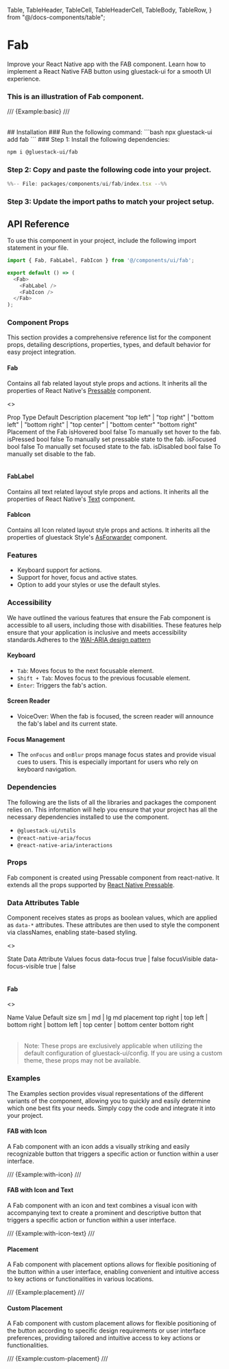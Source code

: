   Table,
  TableHeader,
  TableCell,
  TableHeaderCell,
  TableBody,
  TableRow,
} from "@/docs-components/table";

# Fab

Improve your React Native app with the FAB component. Learn how to implement a React Native FAB button using gluestack-ui for a smooth UI experience.

### This is an illustration of Fab component.
/// {Example:basic} ///

<br />
## Installation

<Tabs>
<TabItem label="CLI">
### Run the following command:
  ```bash
   npx gluestack-ui add fab
  ```
</TabItem>
<TabItem label="Manual">
### Step 1: Install the following dependencies:

```bash
npm i @gluestack-ui/fab
```

### Step 2: Copy and paste the following code into your project.

```ts
%%-- File: packages/components/ui/fab/index.tsx --%% 
```

### Step 3: Update the import paths to match your project setup.

</TabItem>
</Tabs>

## API Reference

To use this component in your project, include the following import statement in your file.

```ts
import { Fab, FabLabel, FabIcon } from '@/components/ui/fab';
```

<AnatomyImage mobileUrl='https://i.imgur.com/sVSTRfB.png' webUrl='https://i.imgur.com/olpBoZg.png' classNameStyle='aspect-[513/358] md:aspect-[736/242]' />

```ts
export default () => (
  <Fab>
    <FabLabel />
    <FabIcon />
  </Fab>
);
```

### Component Props

This section provides a comprehensive reference list for the component props, detailing descriptions, properties, types, and default behavior for easy project integration.

#### Fab

Contains all fab related layout style props and actions.
It inherits all the properties of React Native's [Pressable](https://reactnative.dev/docs/pressable) component.

<>
<Table>
<TableBody>
  <TableRow>
    <TableHeaderCell>Prop</TableHeaderCell>
    <TableHeaderCell>Type</TableHeaderCell>
    <TableHeaderCell>Default</TableHeaderCell>
    <TableHeaderCell>Description</TableHeaderCell>
  </TableRow>
  <TableRow>
    <TableCell><InlineCode>placement</InlineCode></TableCell>
    <TableCell>"top left" | "top right" | "bottom left" | "bottom right" | "top center" | "bottom center"</TableCell>
    <TableCell>"bottom right"</TableCell>
    <TableCell>Placement of the Fab</TableCell>
  </TableRow>
  <TableRow>
    <TableCell><InlineCode>isHovered</InlineCode></TableCell>
    <TableCell>bool</TableCell>
    <TableCell>false</TableCell>
    <TableCell>To manually set hover to the fab.</TableCell>
  </TableRow>
  <TableRow>
    <TableCell><InlineCode>isPressed</InlineCode></TableCell>
    <TableCell>bool</TableCell>
    <TableCell>false</TableCell>
    <TableCell>To manually set pressable state to the fab.</TableCell>
  </TableRow>
  <TableRow>
    <TableCell><InlineCode>isFocused</InlineCode></TableCell>
    <TableCell>bool</TableCell>
    <TableCell>false</TableCell>
    <TableCell>To manually set focused state to the fab.</TableCell>
  </TableRow>
  <TableRow>
    <TableCell><InlineCode>isDisabled</InlineCode></TableCell>
    <TableCell>bool</TableCell>
    <TableCell>false</TableCell>
    <TableCell>To manually set disable to the fab.</TableCell>
  </TableRow>
</TableBody>
</Table>
</>

#### FabLabel

Contains all text related layout style props and actions.
It inherits all the properties of React Native's [Text](https://reactnative.dev/docs/text) component.

#### FabIcon

Contains all Icon related layout style props and actions. It inherits all the properties of gluestack Style's [AsForwarder](/style/docs/api/as-forwarder) component.

### Features

- Keyboard support for actions.
- Support for hover, focus and active states.
- Option to add your styles or use the default styles.

### Accessibility

We have outlined the various features that ensure the Fab component is accessible to all users, including those with disabilities. These features help ensure that your application is inclusive and meets accessibility standards.Adheres to the [WAI-ARIA design pattern](https://www.w3.org/WAI/ARIA/apg/patterns/button/)

#### Keyboard

- `Tab`: Moves focus to the next focusable element.
- `Shift + Tab`: Moves focus to the previous focusable element.
- `Enter`: Triggers the fab's action.

#### Screen Reader

- VoiceOver: When the fab is focused, the screen reader will announce the fab's label and its current state.

#### Focus Management

- The `onFocus` and `onBlur` props manage focus states and provide visual cues to users. This is especially important for users who rely on keyboard navigation.

### Dependencies

The following are the lists of all the libraries and packages the component relies on. This information will help you ensure that your project has all the necessary dependencies installed to use the component.

- `@gluestack-ui/utils`
- `@react-native-aria/focus`
- `@react-native-aria/interactions`

### Props

Fab component is created using Pressable component from react-native. It extends all the props supported by [React Native Pressable](https://reactnative.dev/docs/pressable#props).

### Data Attributes Table

Component receives states as props as boolean values, which are applied as ```data-*``` attributes. These attributes are then used to style the component via classNames, enabling state-based styling.

<>
<Table>
<TableBody>
  <TableRow>
    <TableHeaderCell>State</TableHeaderCell>
    <TableHeaderCell>Data Attribute</TableHeaderCell>
    <TableHeaderCell>Values</TableHeaderCell>
  </TableRow>
  <TableRow>
    <TableCell><InlineCode>focus</InlineCode></TableCell>
    <TableCell>data-focus</TableCell>
    <TableCell><InlineCode>true | false</InlineCode></TableCell>
  </TableRow>
  <TableRow>
    <TableCell><InlineCode>focusVisible</InlineCode></TableCell>
    <TableCell>data-focus-visible</TableCell>
    <TableCell><InlineCode>true | false</InlineCode></TableCell>
  </TableRow>
</TableBody>
</Table>
</>

#### Fab

<>
<Table>
<TableBody>
  <TableRow>
    <TableHeaderCell>Name</TableHeaderCell>
    <TableHeaderCell>Value</TableHeaderCell>
    <TableHeaderCell>Default</TableHeaderCell>
  </TableRow>
  <TableRow>
    <TableCell><InlineCode>size</InlineCode></TableCell>
    <TableCell>sm | md | lg</TableCell>
    <TableCell>md</TableCell>
  </TableRow>
  <TableRow>
    <TableCell><InlineCode>placement</InlineCode></TableCell>
    <TableCell>top right | top left | bottom right | bottom left | top center | bottom center</TableCell>
    <TableCell>bottom right</TableCell>
  </TableRow>
</TableBody>
</Table>
</>

> Note: These props are exclusively applicable when utilizing the default configuration of gluestack-ui/config. If you are using a custom theme, these props may not be available.

### Examples

The Examples section provides visual representations of the different variants of the component, allowing you to quickly and easily determine which one best fits your needs. Simply copy the code and integrate it into your project.

#### FAB with Icon

A Fab component with an icon adds a visually striking and easily recognizable button that triggers a specific action or function within a user interface.

/// {Example:with-icon} ///

#### FAB with Icon and Text

A Fab component with an icon and text combines a visual icon with accompanying text to create a prominent and descriptive button that triggers a specific action or function within a user interface.

/// {Example:with-icon-text} ///

#### Placement

A Fab component with placement options allows for flexible positioning of the button within a user interface, enabling convenient and intuitive access to key actions or functionalities in various locations.

/// {Example:placement} ///

#### Custom Placement

A Fab component with custom placement allows for flexible positioning of the button according to specific design requirements or user interface preferences, providing tailored and intuitive access to key actions or functionalities.

/// {Example:custom-placement} ///